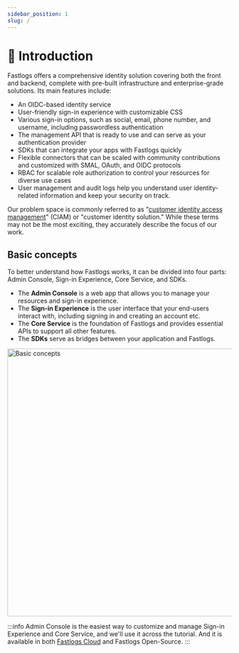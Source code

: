 ```yaml
---
sidebar_position: 1
slug: /
---
```


# 💁 Introduction

Fastlogs offers a comprehensive identity solution covering both the front and backend, complete with pre-built infrastructure and enterprise-grade solutions. Its main features include:

- An OIDC-based identity service
- User-friendly sign-in experience with customizable CSS
- Various sign-in options, such as social, email, phone number, and username, including passwordless authentication
- The management API that is ready to use and can serve as your authentication provider
- SDKs that can integrate your apps with Fastlogs quickly
- Flexible connectors that can be scaled with community contributions and customized with SMAL, OAuth, and OIDC protocols
- RBAC for scalable role authorization to control your resources for diverse use cases
- User management and audit logs help you understand user identity-related information and keep your security on track.

Our problem space is commonly referred to as "[customer identity access management](https://en.wikipedia.org/wiki/Customer_identity_access_management)" (CIAM) or "customer identity solution." While these terms may not be the most exciting, they accurately describe the focus of our work.

## Basic concepts

To better understand how Fastlogs works, it can be divided into four parts: Admin Console, Sign-in Experience, Core Service, and SDKs.

- The **Admin Console** is a web app that allows you to manage your resources and sign-in experience.
- The **Sign-in Experience** is the user interface that your end-users interact with, including signing in and creating an account etc.
- The **Core Service** is the foundation of Fastlogs and provides essential APIs to support all other features.
- The **SDKs** serve as bridges between your application and Fastlogs.


<img src={basicConcepts} alt="Basic concepts" width="600px" />

:::info
Admin Console is the easiest way to customize and manage Sign-in Experience and Core Service, and we'll use it across the tutorial. And it is available in both [Fastlogs Cloud](https://cloud.fastlogs-docs.khulnasoft.com/) and Fastlogs Open-Source.
:::
